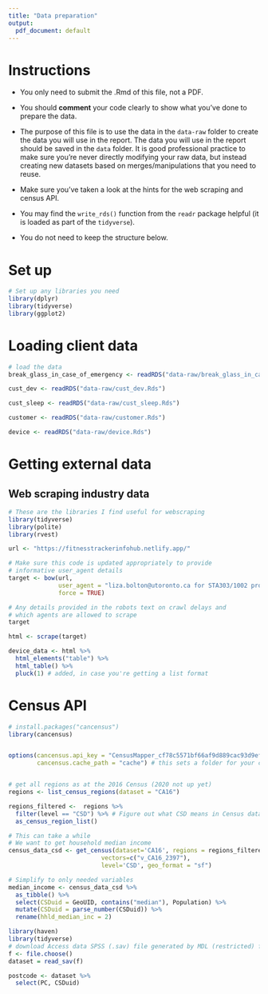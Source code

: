 ```yaml
---
title: "Data preparation"
output:
  pdf_document: default
---
```


# Instructions

- You only need to submit the .Rmd of this file, not a PDF.

- You should __comment__ your code clearly to show what you've done to prepare the data.

- The purpose of this file is to use the data in the `data-raw` folder to create the data you will use in the report. The data you will use in the report should be saved in the `data` folder. It is good professional practice to make sure you're never directly modifying your raw data, but instead creating new datasets based on merges/manipulations that you need to reuse.

- Make sure you've taken a look at the hints for the web scraping and census API. 

- You may find the `write_rds()` function from the `readr` package helpful (it is loaded as part of the `tidyverse`).

- You do not need to keep the structure below.

# Set up

```r
# Set up any libraries you need
library(dplyr)
library(tidyverse)
library(ggplot2)
```

# Loading client data

```r
# load the data
break_glass_in_case_of_emergency <- readRDS("data-raw/break_glass_in_case_of_emergency.Rds")

cust_dev <- readRDS("data-raw/cust_dev.Rds")

cust_sleep <- readRDS("data-raw/cust_sleep.Rds")

customer <- readRDS("data-raw/customer.Rds")

device <- readRDS("data-raw/device.Rds")

```

# Getting external data

## Web scraping industry data

```r
# These are the libraries I find useful for webscraping
library(tidyverse)
library(polite)
library(rvest)

url <- "https://fitnesstrackerinfohub.netlify.app/"

# Make sure this code is updated appropriately to provide 
# informative user_agent details
target <- bow(url,
              user_agent = "liza.bolton@utoronto.ca for STA303/1002 project",
              force = TRUE)

# Any details provided in the robots text on crawl delays and 
# which agents are allowed to scrape
target

html <- scrape(target)

device_data <- html %>% 
  html_elements("table") %>% 
  html_table() %>% 
  pluck(1) # added, in case you're getting a list format

```

# Census API

```r
# install.packages("cancensus")
library(cancensus)


options(cancensus.api_key = "CensusMapper_cf78c5571bf66af9d889cac93d9ef013",
        cancensus.cache_path = "cache") # this sets a folder for your cache


# get all regions as at the 2016 Census (2020 not up yet)
regions <- list_census_regions(dataset = "CA16")

regions_filtered <-  regions %>% 
  filter(level == "CSD") %>% # Figure out what CSD means in Census data
  as_census_region_list()

# This can take a while
# We want to get household median income
census_data_csd <- get_census(dataset='CA16', regions = regions_filtered,
                          vectors=c("v_CA16_2397"), 
                          level='CSD', geo_format = "sf")

# Simplify to only needed variables
median_income <- census_data_csd %>% 
  as_tibble() %>% 
  select(CSDuid = GeoUID, contains("median"), Population) %>% 
  mutate(CSDuid = parse_number(CSDuid)) %>% 
  rename(hhld_median_inc = 2)
```

```r
library(haven)
library(tidyverse)
# download Access data SPSS (.sav) file generated by MDL (restricted) from website
f <- file.choose()
dataset = read_sav(f)

postcode <- dataset %>% 
  select(PC, CSDuid)
```

